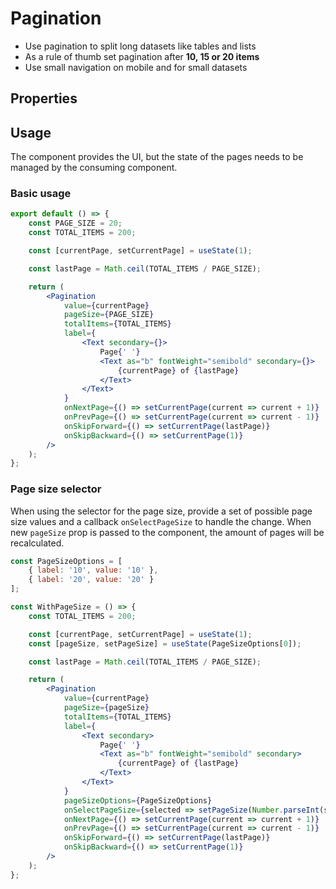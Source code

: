 
<Meta of={PaginationStories} />

# Pagination

-   Use pagination to split long datasets like tables and lists
-   As a rule of thumb set pagination after **10, 15 or 20 items**
-   Use small navigation on mobile and for small datasets

<Primary />

## Properties

<ArgTypes of={PaginationStories} />

## Usage

The component provides the UI, but the state of the pages needs to be managed by the consuming component.

### Basic usage

<Unstyled>
    <NormalPagination />
</Unstyled>

```jsx
export default () => {
    const PAGE_SIZE = 20;
    const TOTAL_ITEMS = 200;

    const [currentPage, setCurrentPage] = useState(1);

    const lastPage = Math.ceil(TOTAL_ITEMS / PAGE_SIZE);

    return (
        <Pagination
            value={currentPage}
            pageSize={PAGE_SIZE}
            totalItems={TOTAL_ITEMS}
            label={
                <Text secondary={}>
                    Page{' '}
                    <Text as="b" fontWeight="semibold" secondary={}>
                        {currentPage} of {lastPage}
                    </Text>
                </Text>
            }
            onNextPage={() => setCurrentPage(current => current + 1)}
            onPrevPage={() => setCurrentPage(current => current - 1)}
            onSkipForward={() => setCurrentPage(lastPage)}
            onSkipBackward={() => setCurrentPage(1)}
        />
    );
};
```

### Page size selector

When using the selector for the page size, provide a set of possible page size values and a callback `onSelectPageSize` to handle the change.
When new `pageSize` prop is passed to the component, the amount of pages will be recalculated.

<Unstyled>
    <PaginationWithPageSize />
</Unstyled>

```jsx
const PageSizeOptions = [
    { label: '10', value: '10' },
    { label: '20', value: '20' }
];

const WithPageSize = () => {
    const TOTAL_ITEMS = 200;

    const [currentPage, setCurrentPage] = useState(1);
    const [pageSize, setPageSize] = useState(PageSizeOptions[0]);

    const lastPage = Math.ceil(TOTAL_ITEMS / PAGE_SIZE);

    return (
        <Pagination
            value={currentPage}
            pageSize={pageSize}
            totalItems={TOTAL_ITEMS}
            label={
                <Text secondary>
                    Page{' '}
                    <Text as="b" fontWeight="semibold" secondary>
                        {currentPage} of {lastPage}
                    </Text>
                </Text>
            }
            pageSizeOptions={PageSizeOptions}
            onSelectPageSize={selected => setPageSize(Number.parseInt(selected.value, 10))}
            onNextPage={() => setCurrentPage(current => current + 1)}
            onPrevPage={() => setCurrentPage(current => current - 1)}
            onSkipForward={() => setCurrentPage(lastPage)}
            onSkipBackward={() => setCurrentPage(1)}
        />
    );
};
```

<Stories includePrimary={false} />
